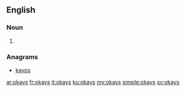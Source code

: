 ==English==

===Noun===
{{head|en|plural}}

# {{plural of|okay|lang=en|nocat=1}}

===Anagrams===
* [[kayos#English|kayos]]

[[ar:okays]]
[[fr:okays]]
[[it:okays]]
[[ku:okays]]
[[my:okays]]
[[simple:okays]]
[[sv:okays]]